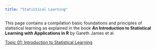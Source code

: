 ```yaml
---
title: "Statistical Learning"
---
```


This page contains a compilation basic foundations and principles of statistical learning as explained in the book **An Introduction to Statistical Learning with Applications in R** by Gareth James et al.

[Topic 01: Introduction to Statistical Learning](stats_learn/intro.qmd)